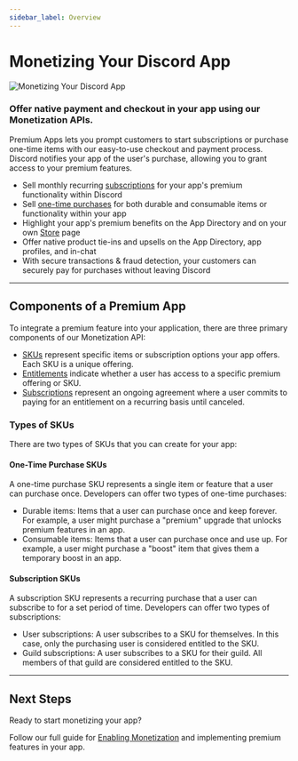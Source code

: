 ```yaml
---
sidebar_label: Overview
---
```


# Monetizing Your Discord App

![Monetizing Your Discord App](images/monetization-overview.png)

### Offer native payment and checkout in your app using our Monetization APIs.

Premium Apps lets you prompt customers to start subscriptions or purchase one-time items with our easy-to-use checkout and payment process. Discord notifies your app of the user's purchase, allowing you to grant access to your premium features.

- Sell monthly recurring [subscriptions](/docs/monetization/implementing-app-subscriptions) for your app's premium functionality within Discord
- Sell [one-time purchases](/docs/monetization/implementing-one-time-purchases) for both durable and consumable items or functionality within your app
- Highlight your app's premium benefits on the App Directory and on your own [Store](/docs/monetization/managing-skus#viewing-your-store-page) page
- Offer native product tie-ins and upsells on the App Directory, app profiles, and in-chat
- With secure transactions & fraud detection, your customers can securely pay for purchases without leaving Discord

---

## Components of a Premium App

To integrate a premium feature into your application, there are three primary components of our Monetization API:

- [SKUs](/docs/resources/sku) represent specific items or subscription options your app offers. Each SKU is a unique offering.
- [Entitlements](/docs/resources/entitlement) indicate whether a user has access to a specific premium offering or SKU.
- [Subscriptions](/docs/resources/subscription) represent an ongoing agreement where a user commits to paying for an entitlement on a recurring basis until canceled.

### Types of SKUs

There are two types of SKUs that you can create for your app:

#### One-Time Purchase SKUs

A one-time purchase SKU represents a single item or feature that a user can purchase once. Developers can offer two types of one-time purchases:
- Durable items: Items that a user can purchase once and keep forever. For example, a user might purchase a "premium" upgrade that unlocks premium features in an app.
- Consumable items: Items that a user can purchase once and use up. For example, a user might purchase a "boost" item that gives them a temporary boost in an app.

#### Subscription SKUs

A subscription SKU represents a recurring purchase that a user can subscribe to for a set period of time. Developers can offer two types of subscriptions:

- User subscriptions: A user subscribes to a SKU for themselves. In this case, only the purchasing user is considered entitled to the SKU.
- Guild subscriptions: A user subscribes to a SKU for their guild. All members of that guild are considered entitled to the SKU.

---

## Next Steps

Ready to start monetizing your app?

Follow our full guide for [Enabling Monetization](/docs/monetization/enabling-monetization) and implementing premium features in your app.